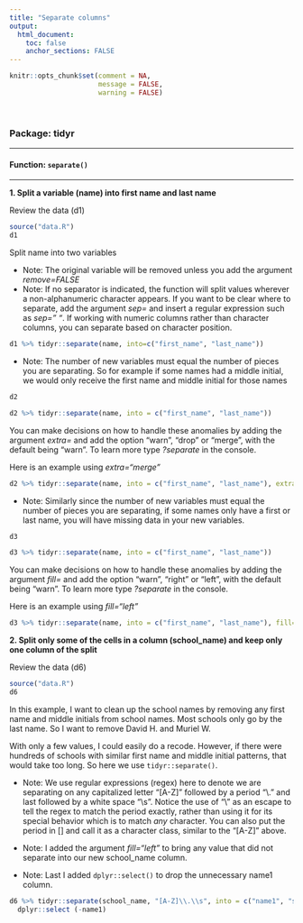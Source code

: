 ```yaml
---
title: "Separate columns"
output: 
  html_document:
    toc: false
    anchor_sections: FALSE
---
```


```r
knitr::opts_chunk$set(comment = NA,
                      message = FALSE,
                      warning = FALSE)
```

<br>

### Package: tidyr

---

#### Function: `separate()`

---

**1\. Split a variable (name) into first name and last name**

Review the data (d1)

```r

source("data.R")
d1

```

Split name into two variables

* Note: The original variable will be removed unless you add the argument *remove=FALSE*
* Note: If no separator is indicated, the function will split values wherever a non-alphanumeric character appears. If you want to be clear where to separate, add the argument *sep=* and insert a regular expression such as *sep=" "*. If working with numeric columns rather than character columns, you can separate based on character position.

```r

d1 %>% tidyr::separate(name, into=c("first_name", "last_name"))

```

* Note: The number of new variables must equal the number of pieces you are separating. So for example if some names had a middle initial, we would only receive the first name and middle initial for those names

```r
d2

```

```r

d2 %>% tidyr::separate(name, into = c("first_name", "last_name"))

```

You can make decisions on how to handle these anomalies by adding the argument *extra=* and add the option "warn", "drop" or "merge", with the default being "warn". To learn more type *?separate* in the console.

Here is an example using *extra="merge"*

```r

d2 %>% tidyr::separate(name, into = c("first_name", "last_name"), extra="merge")

```

* Note: Similarly since the number of new variables must equal the number of pieces you are separating, if some names only have a first or last name, you will have missing data in your new variables.

```r

d3

```

```r

d3 %>% tidyr::separate(name, into = c("first_name", "last_name"))

```

You can make decisions on how to handle these anomalies by adding the argument *fill=* and add the option "warn", "right" or "left", with the default being "warn". To learn more type *?separate* in the console.

Here is an example using *fill="left"*

```r

d3 %>% tidyr::separate(name, into = c("first_name", "last_name"), fill="left")

```

**2\. Split only some of the cells in a column (school_name) and keep only one column of the split**

Review the data (d6)

```r

source("data.R")
d6

```

In this example, I want to clean up the school names by removing any first name and middle initials from school names. Most schools only go by the last name. So I want to remove David H. and Muriel W.

With only a few values, I could easily do a recode. However, if there were hundreds of schools with similar first name and middle initial patterns, that would take too long. So here we use `tidyr::separate()`.

* Note: We use regular expressions (regex) here to denote we are separating on any capitalized letter "[A-Z]" followed by a period "\\." and last followed by a white space "\\s". Notice the use of "\\" as an escape to tell the regex to match the period exactly, rather than using it for its special behavior which is to match *any* character. You can also put the period in [] and call it as a character class, similar to the "[A-Z]" above.

* Note: I added the argument *fill="left"* to bring any value that did not separate into our new school_name column.

* Note: Last I added `dplyr::select()` to drop the unnecessary name1 column.

```r

d6 %>% tidyr::separate(school_name, "[A-Z]\\.\\s", into = c("name1", "school_name"), fill="left") %>%
  dplyr::select (-name1)

```

